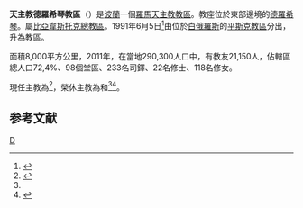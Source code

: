 {{Refimprove|time=2019-08-19T16:43:23+00:00}}
{{NoteTA
|1=zh-hk:安多尼; zh-mo:安多尼; zh-tw:安東尼;
|2=zh-hans:戴多禄; zh-hk:狄鐸;
}}
{{Infobox Roman Catholic diocese
|Roman Catholic Diocese of = 天主教德羅希琴教區
|Latin name of diocese = Dioecesis Drohiczinensis
|image = [[File:Katedra_w_Drohiczynie_1.jpg|250px]]
|caption = 聖三主教座堂
|location = [[波蘭|波蘭]]
|territory =[[德羅希琴|德羅希琴]]
|population = 210,150
|rite = 拉丁禮
|patron = 
|province = 比亞韋斯托克
|established = 1991年
|cathedral = [[聖三主教座堂_(德羅希琴)|聖三主教座堂]]
|cocathedral =
|leadership = 主教
|website = http://www.drohiczynska.pl/
|pope = {{incumbent pope}}
|ordinary = {{link-pl|伯多祿·薩夫丘克|Piotr Sawczuk}}
|coadjutor bishop =
|emeritus = {{link-en|安多尼·帕齊菲克·德德奇|Antoni Pacyfik Dydycz}}<br />{{link-pl|狄鐸·皮庫斯|Tadeusz Pikus}}
}}
'''天主教德羅希琴教區'''（{{lang-la|Dioecesis Drohiczinensis}}）是[[波蘭|波蘭]]一個[[羅馬天主教|羅馬天主教]][[教區|教區]]。教座位於東部邊境的[[德羅希琴|德羅希琴]]。屬[[比亞韋斯托克|比亞韋斯托克]][[天主教比亞韋斯托克總教區|總教區]]。1991年6月5日<ref>{{Cite web |url=http://www.drohiczyn.opoka.org.pl/?action=historia |title=Historia |access-date=2010-12-06 |archive-date=2012-09-04 |archive-url=https://web.archive.org/web/20120904034446/http://www.drohiczyn.opoka.org.pl/?action=historia |dead-url=yes }}</ref>由位於[[白俄羅斯|白俄羅斯]]的[[平斯克|平斯克]][[天主教平斯克教區|教區]]分出，升為教區。

面積8,000平方公里，2011年，在當地290,300人口中，有教友21,150人，佔轄區總人口72,4%、98個堂區、233名司鐸、22名修士、118名修女。

現任主教為{{link-pl|伯多祿·薩夫丘克|Piotr Sawczuk}}<ref name="Vatican20190617">{{cite press release |title=Resignations and Appointments, 17.06.2019 |url=https://press.vatican.va/content/salastampa/en/bollettino/pubblico/2019/06/17/190617b.html |publisher=Holy See Press Office |accessdate=2019-08-19 |archiveurl=https://web.archive.org/web/20190819163124/https://press.vatican.va/content/salastampa/en/bollettino/pubblico/2019/06/17/190617b.html |archivedate=2019-08-19 |language=en |date=2019-06-17 |dead-url=no }}</ref>，榮休主教為{{link-en|安多尼·帕齊菲克·德德奇|Antoni Pacyfik Dydycz}}和{{link-pl|狄鐸·皮庫斯|Tadeusz Pikus}}<ref name="Vatican20190617" /><ref>{{cite press release |title=RINUNCE E NOMINE, 29.03.2014 |url=https://press.vatican.va/content/salastampa/it/bollettino/pubblico/2014/03/29/0224/00489.html |publisher=Sala Stampa della Santa Sede |accessdate=2019-08-19 |archiveurl=https://web.archive.org/web/20190819164154/https://press.vatican.va/content/salastampa/it/bollettino/pubblico/2014/03/29/0224/00489.html |archivedate=2019-08-19 |language=it |date=2014-03-29 |dead-url=no }}</ref>。

==参考文献==
{{reflist}}

{{波蘭天主教教區}}

[[Category:波蘭天主教教區|D]]